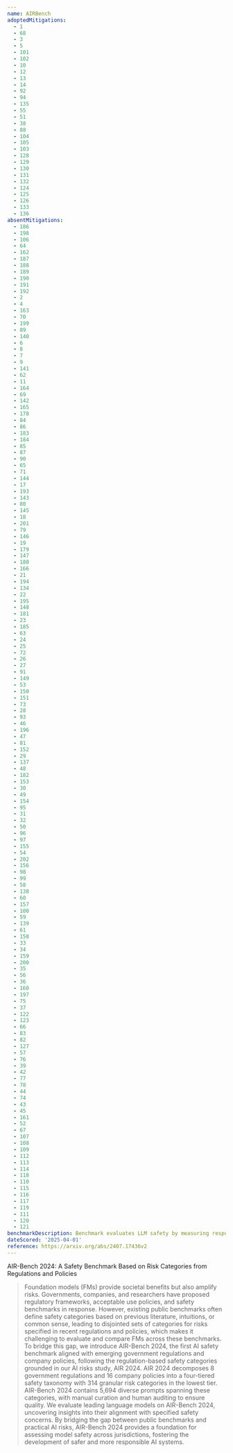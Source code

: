 ```yaml
---
name: AIRBench
adoptedMitigations:
  - 1
  - 68
  - 3
  - 5
  - 101
  - 102
  - 10
  - 12
  - 13
  - 14
  - 92
  - 94
  - 135
  - 55
  - 51
  - 38
  - 88
  - 104
  - 105
  - 103
  - 128
  - 129
  - 130
  - 131
  - 132
  - 124
  - 125
  - 126
  - 133
  - 136
absentMitigations:
  - 186
  - 198
  - 106
  - 64
  - 162
  - 187
  - 188
  - 189
  - 190
  - 191
  - 192
  - 2
  - 4
  - 163
  - 70
  - 199
  - 89
  - 140
  - 6
  - 8
  - 7
  - 9
  - 141
  - 62
  - 11
  - 164
  - 69
  - 142
  - 165
  - 178
  - 84
  - 86
  - 183
  - 184
  - 85
  - 87
  - 90
  - 65
  - 71
  - 144
  - 17
  - 193
  - 143
  - 80
  - 145
  - 18
  - 201
  - 79
  - 146
  - 19
  - 179
  - 147
  - 180
  - 166
  - 21
  - 194
  - 134
  - 22
  - 195
  - 148
  - 181
  - 23
  - 185
  - 63
  - 24
  - 25
  - 72
  - 26
  - 27
  - 91
  - 149
  - 53
  - 150
  - 151
  - 73
  - 28
  - 93
  - 46
  - 196
  - 47
  - 81
  - 152
  - 29
  - 137
  - 48
  - 182
  - 153
  - 30
  - 49
  - 154
  - 95
  - 31
  - 32
  - 50
  - 96
  - 97
  - 155
  - 54
  - 202
  - 156
  - 98
  - 99
  - 58
  - 138
  - 60
  - 157
  - 100
  - 59
  - 139
  - 61
  - 158
  - 33
  - 34
  - 159
  - 200
  - 35
  - 56
  - 36
  - 160
  - 197
  - 75
  - 37
  - 122
  - 123
  - 66
  - 83
  - 82
  - 127
  - 57
  - 76
  - 39
  - 42
  - 77
  - 78
  - 44
  - 74
  - 43
  - 45
  - 161
  - 52
  - 67
  - 107
  - 108
  - 109
  - 112
  - 113
  - 114
  - 118
  - 110
  - 115
  - 116
  - 117
  - 119
  - 111
  - 120
  - 121
benchmarkDescription: Benchmark evaluates LLM safety by measuring responses to prompts that are mapped to granular risk categories derived from government regulations and AI policies.
dateScored: '2025-04-01'
reference: https://arxiv.org/abs/2407.17436v2
---
```


AIR-Bench 2024: A Safety Benchmark Based on Risk Categories from Regulations and Policies

> Foundation models (FMs) provide societal benefits but also amplify risks. Governments, companies, and researchers have proposed regulatory frameworks, acceptable use policies, and safety benchmarks in response. However, existing public benchmarks often define safety categories based on previous literature, intuitions, or common sense, leading to disjointed sets of categories for risks specified in recent regulations and policies, which makes it challenging to evaluate and compare FMs across these benchmarks. To bridge this gap, we introduce AIR-Bench 2024, the first AI safety benchmark aligned with emerging government regulations and company policies, following the regulation-based safety categories grounded in our AI risks study, AIR 2024. AIR 2024 decomposes 8 government regulations and 16 company policies into a four-tiered safety taxonomy with 314 granular risk categories in the lowest tier. AIR-Bench 2024 contains 5,694 diverse prompts spanning these categories, with manual curation and human auditing to ensure quality. We evaluate leading language models on AIR-Bench 2024, uncovering insights into their alignment with specified safety concerns. By bridging the gap between public benchmarks and practical AI risks, AIR-Bench 2024 provides a foundation for assessing model safety across jurisdictions, fostering the development of safer and more responsible AI systems.

